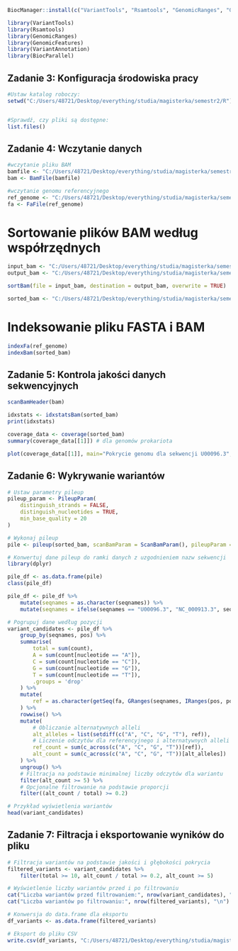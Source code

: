 ```{r}
BiocManager::install(c("VariantTools", "Rsamtools", "GenomicRanges", "GenomicFeatures", "VariantAnnotation", "BiocParallel", force=TRUE))
```

```{r}
library(VariantTools)
library(Rsamtools)
library(GenomicRanges)
library(GenomicFeatures)
library(VariantAnnotation)
library(BiocParallel)
```


## Zadanie 3: Konfiguracja środowiska pracy
```{r}
#Ustaw katalog roboczy:
setwd("C:/Users/48721/Desktop/everything/studia/magisterka/semestr2/R")


#Sprawdź, czy pliki są dostępne:
list.files()
```

## Zadanie 4: Wczytanie danych
```{r}
#wczytanie pliku BAM
bamfile <- "C:/Users/48721/Desktop/everything/studia/magisterka/semestr2/R/aligned_sample1.BAM"
bam <- BamFile(bamfile)

#wczytanie genomu referencyjnego
ref_genome <- "C:/Users/48721/Desktop/everything/studia/magisterka/semestr2/R/ecoli_reference1.fasta"
fa <- FaFile(ref_genome)
```

# Sortowanie plików BAM według współrzędnych
```{r}
input_bam <- "C:/Users/48721/Desktop/everything/studia/magisterka/semestr2/R/aligned_sample.BAM"
output_bam <- "C:/Users/48721/Desktop/everything/studia/magisterka/semestr2/R/sorted_aligned_sample1.BAM"

sortBam(file = input_bam, destination = output_bam, overwrite = TRUE)

sorted_bam <- "C:/Users/48721/Desktop/everything/studia/magisterka/semestr2/R/sorted_aligned_sample1.BAM.bam"
```
# Indeksowanie pliku FASTA i BAM
```{R}
indexFa(ref_genome)
indexBam(sorted_bam)
```

## Zadanie 5: Kontrola jakości danych sekwencyjnych
```{r}
scanBamHeader(bam)

idxstats <- idxstatsBam(sorted_bam)
print(idxstats)

coverage_data <- coverage(sorted_bam)
summary(coverage_data[[1]]) # dla genomów prokariota

plot(coverage_data[[1]], main="Pokrycie genomu dla sekwencji U00096.3", ylab="Pokrycie", xlab="Pozycja w genomie")
```


## Zadanie 6: Wykrywanie wariantów
```{r}
# Ustaw parametry pileup
pileup_param <- PileupParam(
    distinguish_strands = FALSE,
    distinguish_nucleotides = TRUE,
    min_base_quality = 20
)

# Wykonaj pileup
pile <- pileup(sorted_bam, scanBamParam = ScanBamParam(), pileupParam = pileup_param)

# Konwertuj dane pileup do ramki danych z uzgodnieniem nazw sekwencji
library(dplyr)

pile_df <- as.data.frame(pile)
class(pile_df)

pile_df <- pile_df %>%
    mutate(seqnames = as.character(seqnames)) %>%
    mutate(seqnames = ifelse(seqnames == "U00096.3", "NC_000913.3", seqnames))

# Pogrupuj dane według pozycji
variant_candidates <- pile_df %>%
    group_by(seqnames, pos) %>%
    summarise(
        total = sum(count),
        A = sum(count[nucleotide == "A"]),
        C = sum(count[nucleotide == "C"]),
        G = sum(count[nucleotide == "G"]),
        T = sum(count[nucleotide == "T"]),
        .groups = 'drop'
    ) %>%
    mutate(
        ref = as.character(getSeq(fa, GRanges(seqnames, IRanges(pos, pos))))
    ) %>%
    rowwise() %>%
    mutate(
        # Obliczanie alternatywnych alleli
        alt_alleles = list(setdiff(c("A", "C", "G", "T"), ref)),
        # Liczenie odczytów dla referencyjnego i alternatywnych alleli
        ref_count = sum(c_across(c("A", "C", "G", "T"))[ref]),
        alt_count = sum(c_across(c("A", "C", "G", "T"))[alt_alleles])
    ) %>%
    ungroup() %>%
    # Filtracja na podstawie minimalnej liczby odczytów dla wariantu
    filter(alt_count >= 5) %>%
    # Opcjonalne filtrowanie na podstawie proporcji
    filter((alt_count / total) >= 0.2)

# Przykład wyświetlenia wariantów
head(variant_candidates)
```


## Zadanie 7: Filtracja i eksportowanie wyników do pliku
```{r}
# Filtracja wariantów na podstawie jakości i głębokości pokrycia
filtered_variants <- variant_candidates %>%
    filter(total >= 10, alt_count / total >= 0.2, alt_count >= 5)

# Wyświetlenie liczby wariantów przed i po filtrowaniu
cat("Liczba wariantów przed filtrowaniem:", nrow(variant_candidates), "\n")
cat("Liczba wariantów po filtrowaniu:", nrow(filtered_variants), "\n")

# Konwersja do data.frame dla eksportu
df_variants <- as.data.frame(filtered_variants)

# Eksport do pliku CSV
write.csv(df_variants, "C:/Users/48721/Desktop/everything/studia/magisterka/semestr2/R/wyniki_wariantow.csv", row.names = FALSE)
```

